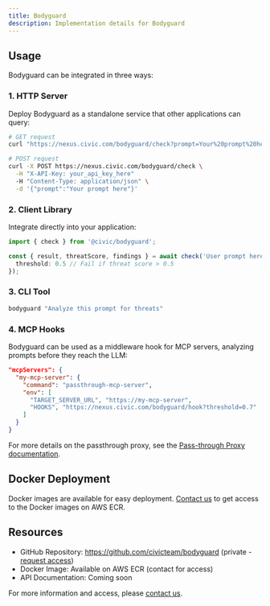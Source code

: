 ```yaml
---
title: Bodyguard
description: Implementation details for Bodyguard
---
```


## Usage

Bodyguard can be integrated in three ways:

### 1. HTTP Server
Deploy Bodyguard as a standalone service that other applications can query:

```bash
# GET request
curl "https://nexus.civic.com/bodyguard/check?prompt=Your%20prompt%20here"

# POST request
curl -X POST https://nexus.civic.com/bodyguard/check \
  -H "X-API-Key: your_api_key_here"
  -H "Content-Type: application/json" \
  -d '{"prompt":"Your prompt here"}'
```

### 2. Client Library
Integrate directly into your application:

```typescript
import { check } from '@civic/bodyguard';

const { result, threatScore, findings } = await check('User prompt here', {
  threshold: 0.5 // Fail if threat score > 0.5
});
```

### 3. CLI Tool
```bash
bodyguard "Analyze this prompt for threats"
```

### 4. MCP Hooks
Bodyguard can be used as a middleware hook for MCP servers, analyzing prompts before they reach the LLM:

```json
"mcpServers": {
  "my-mcp-server": {
    "command": "passthrough-mcp-server",
    "env": [
      "TARGET_SERVER_URL", "https://my-mcp-server",
      "HOOKS", "https://nexus.civic.com/bodyguard/hook?threshold=0.7"
    ]
  }
}
```

For more details on the passthrough proxy, see the [Pass-through Proxy documentation](/labs/private/passthrough-proxy).

## Docker Deployment

Docker images are available for easy deployment. [Contact us](https://civickey.typeform.com/to/uVH7CWJ5) to get access to the Docker images on AWS ECR.

## Resources

- GitHub Repository: https://github.com/civicteam/bodyguard (private - [request access](https://civickey.typeform.com/to/uVH7CWJ5))
- Docker Image: Available on AWS ECR (contact for access)
- API Documentation: Coming soon

For more information and access, please [contact us](https://civickey.typeform.com/to/uVH7CWJ5).
